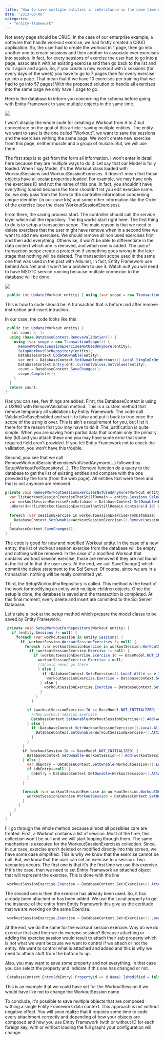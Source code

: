 ```yaml
---
title: "How to save multiple entities in inheritance in the same time with Entity Framework 5.0"
date: "2013-03-06"
categories: 
  - "entity-framework"
---
```


Not every page should be CRUD. In the case of our enterprise example, a software that handle workout exercise, we had firstly created a CRUD application. So, the user had to create the workout in 1 page, then go into another one to create sessions and then another to associate ever exercises into session. In fact, for every sessions of exercise the user had to go into a page, associate it with an existing exercise and then go back to the list and do it again and again. So, if you create a new workout with 5 sessions (for every days of the week) you have to go to 7 pages then for every exercise go into a page. That mean that if we have 10 exercises per training that we had to go into 57 pages! With the proposed solution to handle all exercises into the same page we only have 1 page to go.

Here is the database to inform you concerning the schema before going with Entity Framework to save multiple objects in the same time.

![](images/DatabaseWorkout-196x400.png)

I won't display the whole code for creating a Workout from A to Z but concentrate on the goal of this article : saving multiple entities. The entity we want to save is the one called "Workout", we want to save the sessions and the exercises withing the same page. We won't create new exercise from this page, neither muscle and a group of muscle. But, we will use them.

The first step is to get from the form all information. I won't enter in detail here because they are multiple ways to do it. Let say that our Model is fully loaded. When I say Model, it's the Workout class loaded with WorkoutSessions and WorkoutSessionExercises. It doesn't mean that those objects have all scalar properties loaded. For example, we may have only the exercises ID and not the name of this one. In fact, you shouldn't have everything loaded because the form shouldn't let you edit exercise name. So, we only pass from the form to the controller information concerning unique identifier (in our case Ids) and some other information like the Order of the exercise (see the class WorkoutSessionExercises).

From there, the saving process start. The controller should call the service layer which call the repository. The big works start right here. The first thing to do is to setup a transaction scope. The main reason is that we need to delete exercises that the user might have remove when in a second time we want to add new exercises. We should remove all non used exercises first and then add everything. Otherwise, it won't be able to differentiate in the data context which one is removed, and which one is added. The use of transaction scope create a protection if something goes wrong in the later stage that nothing will be deleted. The transaction scope used in the same one that was used in the past with Ado.net, in fact, Entity Framework use behind Ado.Net and it won't be a problem to use it. Watch out! you will need to have MSDTC service running because multiple connexion to the database will be done.

![](images/msdtc-356x400.png)


```csharp
 public int Update(Workout entity) { using (var scope = new TransactionScope()) { // Remove // Insert scope.Complete(); } } 
```

This is how to code should be. A transaction that is before and after remove instruction and insert intruction.

In our case, the code looks like this :


```csharp
 public int Update(Workout entity) { 
   int count = -1; 
  using (base.DatabaseContext.RemoveValidation()) { 
    using (var scope = new TransactionScope()) { 
      RemoveWorkoutSessionExercisesNotUsedAnymore(entity); 
      SetupWorkoutForRepository(entity); 
      DatabaseContext.UpdateOwnable(entity); 
      var ent = DatabaseContext.SetOwnable<Workout>().Local.SingleOrDefault(d => d.Id == entity.Id); 
      DatabaseContext.Entry(ent).CurrentValues.SetValues(entity); 
      count = DatabaseContext.SaveChanges(); 
      scope.Complete(); 
    } 
  } 
  return count; 
} 
```

Has you can see, few things are added. First, the DatabaseContext is using a _USING_ with RemoveValidation method. This is a custom method that remove temporary all validations by Entity Framework. The code call ValidateOnSaveEnabled and set it to false and put it back to true once the scope of the using is over. This is ain't a requirement for you, but I let it there for the reason that you may have to do it. The justification is quite simple. When you are saving from partial data that contain only the primary key (Id) and you attach these one you may have some error that some required field aren't provided. If you tell Entity Framework not to check the validation, you won't have this trouble.

Second, you see that we call RemoveWorkoutSessionExercisesNotUsedAnymore(...) followed by SetupWorkoutForRepository(...). The Remove function do a query to the database to get the list of existing entities and compare with the one provided by the form (from the web page). All entities that were there and that is not anymore are removed.


```csharp
private void RemoveWorkoutSessionExercisesNotUsedAnymore(Workout entity) { 
  var listWorkoutSessionExerciseThatStillRemain = entity.Sessions.SelectMany(d=>d.WorkoutSessionExercises).Select(d=>d.Id).ToArray(); 
  var workoutSessionExerciseFromDatabase = DatabaseContext.SetOwnable<WorkoutSessionExercise>()
  .Where(d=>!listWorkoutSessionExerciseThatStillRemain.Contains(d.Id) && d.WorkoutSession.Workout.Id == entity.Id);
  
  foreach (var sessionExercise in workoutSessionExerciseFromDatabase) { 
    DatabaseContext.SetOwnable<WorkoutSessionExercise>().Remove(sessionExercise); 
  } 
  DatabaseContext.SaveChanges(); 
} 
```

The code is good for new and modified Workout entity. In the case of a new entity, the list of workout session exercise from the database will be empty and nothing will be removed. In the case of a modified Workout that contains workout session exercise, those are removed if they are not found in the list of Id that the user uses. At the end, we call SaveChange() which commit the delete statement to the Sql Server. Of course, since we are in a transaction, nothing will be really committed yet.

Third, the SetupWorkoutForRepository is called. This method is the heart of the work for modifying an entity with multiple children objects. Once the setup is done, the database is saved and the transaction is completed. At this final moment, every delete and insert are commited to the Sql Server Database.

Let's take a look at the setup method which prepare the model classe to be saved by Entity Framework.


```csharp
 private void SetupWorkoutForRepository(Workout entity) { 
   if (entity.Sessions != null) { 
     foreach (var workoutSession in entity.Sessions) { 
       if (workoutSession.WorkoutSessionExercises != null) { 
         foreach (var workoutSessionExercise in workoutSession.WorkoutSessionExercises) { 
           if (workoutSessionExercise.Exercise != null) { 
             if (workoutSessionExercise.Exercise.Id == BaseModel.NOT_INITIALIZED) { 
               workoutSessionExercise.Exercise = null; 
               //Should never go there 
               } else { 
                 if (DatabaseContext.Set<Exercise>().Local.All(e => e.Id != workoutSessionExercise.Exercise.Id)) { 
                   workoutSessionExercise.Exercise = DatabaseContext.Set<Exercise>().Attach(workoutSessionExercise.Exercise); 
                } else { 
                  workoutSessionExercise.Exercise = DatabaseContext.Set<Exercise>().Local.Single(e => e.Id == workoutSessionExercise.Exercise.Id); 
                }
              } 
            }

          if (workoutSessionExercise.Id == BaseModel.NOT_INITIALIZED) { 
            //New workout session exercise 
            DatabaseContext.SetOwnable<WorkoutSessionExercise>().Add(workoutSessionExercise); 
          } else { 
            if (DatabaseContext.Set<WorkoutSessionExercise>().Local.All(e => e.Id != workoutSessionExercise.Id)) { 
              DatabaseContext.SetOwnable<WorkoutSessionExercise>().Attach(workoutSessionExercise); 
            } 
          } 
        } 
        if (workoutSession.Id == BaseModel.NOT_INITIALIZED) { 
          DatabaseContext.SetOwnable<WorkoutSession>().Add(workoutSession); 
        } else { 
          var dbEntry = DatabaseContext.SetOwnable<WorkoutSession>().Local.SingleOrDefault(e => e.Id == workoutSession.Id); 
          if (dbEntry==null) { 
            dbEntry = DatabaseContext.SetOwnable<WorkoutSession>().Attach(workoutSession); 
          } 
        }

        foreach (var workoutSessionExercise in workoutSession.WorkoutSessionExercises) { 
          workoutSessionExercise.WorkoutSession = DatabaseContext.SetOwnable<WorkoutSession>().Local.SingleOrDefault(d=>d.Id == workoutSession.Id); 
        } 
      } 
    } 
  } 
} 
```

I'll go through the whole method because almost all possibles care are treated. First, a Workout contains a list of session. Most of the time, this collection won't be null and we will start looping through them. The same mechanism is executed for the WorkoutSessionExercises collection. Since, in our case, exercise aren't deleted or modified directly into this screen, we have some case simplified. This is why we know that the exercise cannot be null. But, we know that the user can set an exercise to a session. Two scenarios occurs. The first one is that it's the first time we use this exercise. If it's the case, then we need to set Entity Framework an attached object that will represent the exercise. This is done with the line 

```csharp
 workoutSessionExercise.Exercise = DatabaseContext.Set<Exercise>().Attach(workoutSessionExercise.Exercise); 
``` 
The second one is then the exercise has already been used. So, it has already been attached or has been added. We use the Local property to get the instance of the entity from Entity Framework this give us the certitude that we are working on the same Exercise. 

```csharp
 workoutSessionExercise.Exercise = DatabaseContext.Set<Exercise>().Local.Single(e => e.Id == workoutSessionExercise.Exercise.Id); 
```

At the end, we do the same for the workout session exercise. Why do we do exercise first and then we do exercise session? Because attaching or adding the exercise session would result to attach their sub property which is not what we want because we want to control if we attach or not the entity. We want to control what is attached and added and this is why we need to attach stuff from the bottom to up.

Also, you may want to save some property and not everything. In that case you can select the property and indicate if this one has changed or not. 
```csharp
 DatabaseContext.Entry(dbEntry).Property(d => d.Name).IsModified = false; 
``` 

This is an example that we could have set for the WorkoutSession if we would have like not to change the WorkoutSession name.

To conclude, it's possible to save multiple objects that are composed withing a single Entity Framework data context. This approach is not without negative effect. You will soon realize that it requires some time to code every attachment correctly and depending of how your objects are composed and how you use Entity Framework (with or without ID for each foreign key, with or without loading the full graph) your configuration will change.
